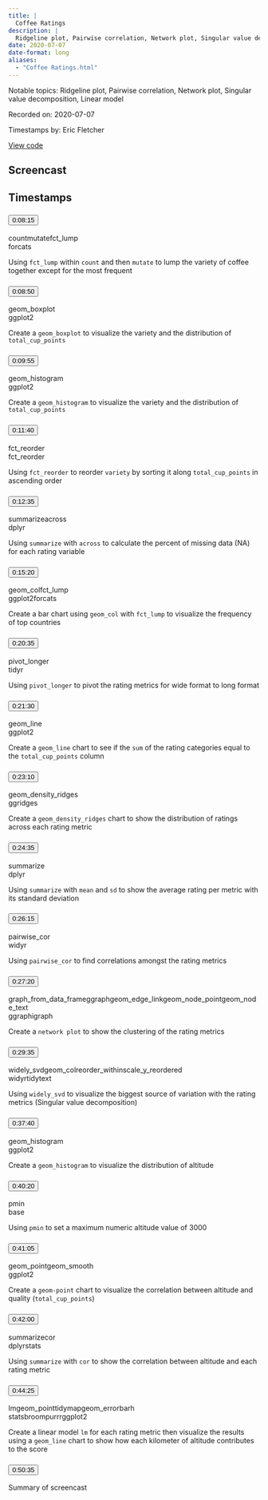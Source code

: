 ```yaml
---
title: |
  Coffee Ratings
description: |
  Ridgeline plot, Pairwise correlation, Network plot, Singular value decomposition, Linear model
date: 2020-07-07
date-format: long
aliases:
  - "Coffee Ratings.html"
---
```


Notable topics: Ridgeline plot, Pairwise correlation, Network plot, Singular value decomposition, Linear model

Recorded on: 2020-07-07

Timestamps by: Eric Fletcher

[View code](https://github.com/dgrtwo/data-screencasts/blob/master/coffee-ratings.Rmd)

## Screencast

<div id="yt-player" data-video-id="-1x8Kpyndss"></div>

## Timestamps

```{=html}
<div id="topics">
  <div class="topic">
    <h3 id="ts-495">
      <button class="btn btn-link btn-timestamp" onClick="playerSkipToTimestamp(495, this)">0:08:15</button>
    </h3>
    <div class="topic_badges"><div><span class="badge-functions badge bg-info">count</span><span class="badge-functions badge bg-info">mutate</span><span class="badge-functions badge bg-info">fct_lump</span></div><div><span class="badge-packages badge bg-primary">forcats</span></div></div>
    <div class="topic_description">
      <p>Using <code>fct_lump</code> within <code>count</code> and then <code>mutate</code> to lump the variety of coffee together except for the most frequent</p>

    </div>
  </div>
  <div class="topic">
    <h3 id="ts-530">
      <button class="btn btn-link btn-timestamp" onClick="playerSkipToTimestamp(530, this)">0:08:50</button>
    </h3>
    <div class="topic_badges"><div><span class="badge-functions badge bg-info">geom_boxplot</span></div><div><span class="badge-packages badge bg-primary">ggplot2</span></div></div>
    <div class="topic_description">
      <p>Create a <code>geom_boxplot</code> to visualize the variety and the distribution of <code>total_cup_points</code></p>

    </div>
  </div>
  <div class="topic">
    <h3 id="ts-595">
      <button class="btn btn-link btn-timestamp" onClick="playerSkipToTimestamp(595, this)">0:09:55</button>
    </h3>
    <div class="topic_badges"><div><span class="badge-functions badge bg-info">geom_histogram</span></div><div><span class="badge-packages badge bg-primary">ggplot2</span></div></div>
    <div class="topic_description">
      <p>Create a <code>geom_histogram</code>  to visualize the variety and the distribution of <code>total_cup_points</code></p>

    </div>
  </div>
  <div class="topic">
    <h3 id="ts-700">
      <button class="btn btn-link btn-timestamp" onClick="playerSkipToTimestamp(700, this)">0:11:40</button>
    </h3>
    <div class="topic_badges"><div><span class="badge-functions badge bg-info">fct_reorder</span></div><div><span class="badge-packages badge bg-primary">fct_reorder</span></div></div>
    <div class="topic_description">
      <p>Using <code>fct_reorder</code> to reorder <code>variety</code> by sorting it along <code>total_cup_points</code> in ascending order</p>

    </div>
  </div>
  <div class="topic">
    <h3 id="ts-755">
      <button class="btn btn-link btn-timestamp" onClick="playerSkipToTimestamp(755, this)">0:12:35</button>
    </h3>
    <div class="topic_badges"><div><span class="badge-functions badge bg-info">summarize</span><span class="badge-functions badge bg-info">across</span></div><div><span class="badge-packages badge bg-primary">dplyr</span></div></div>
    <div class="topic_description">
      <p>Using <code>summarize</code> with <code>across</code> to calculate the percent of missing data (NA) for each rating variable</p>

    </div>
  </div>
  <div class="topic">
    <h3 id="ts-920">
      <button class="btn btn-link btn-timestamp" onClick="playerSkipToTimestamp(920, this)">0:15:20</button>
    </h3>
    <div class="topic_badges"><div><span class="badge-functions badge bg-info">geom_col</span><span class="badge-functions badge bg-info">fct_lump</span></div><div><span class="badge-packages badge bg-primary">ggplot2</span><span class="badge-packages badge bg-primary">forcats</span></div></div>
    <div class="topic_description">
      <p>Create a bar chart using <code>geom_col</code> with <code>fct_lump</code> to visualize the frequency of top countries</p>

    </div>
  </div>
  <div class="topic">
    <h3 id="ts-1235">
      <button class="btn btn-link btn-timestamp" onClick="playerSkipToTimestamp(1235, this)">0:20:35</button>
    </h3>
    <div class="topic_badges"><div><span class="badge-functions badge bg-info">pivot_longer</span></div><div><span class="badge-packages badge bg-primary">tidyr</span></div></div>
    <div class="topic_description">
      <p>Using <code>pivot_longer</code> to pivot the rating metrics for wide format to long format</p>

    </div>
  </div>
  <div class="topic">
    <h3 id="ts-1290">
      <button class="btn btn-link btn-timestamp" onClick="playerSkipToTimestamp(1290, this)">0:21:30</button>
    </h3>
    <div class="topic_badges"><div><span class="badge-functions badge bg-info">geom_line</span></div><div><span class="badge-packages badge bg-primary">ggplot2</span></div></div>
    <div class="topic_description">
      <p>Create a <code>geom_line</code> chart to see if the <code>sum</code> of the rating categories equal to the <code>total_cup_points</code> column</p>

    </div>
  </div>
  <div class="topic">
    <h3 id="ts-1390">
      <button class="btn btn-link btn-timestamp" onClick="playerSkipToTimestamp(1390, this)">0:23:10</button>
    </h3>
    <div class="topic_badges"><div><span class="badge-functions badge bg-info">geom_density_ridges</span></div><div><span class="badge-packages badge bg-primary">ggridges</span></div></div>
    <div class="topic_description">
      <p>Create a <code>geom_density_ridges</code> chart to show the distribution of ratings across each rating metric</p>

    </div>
  </div>
  <div class="topic">
    <h3 id="ts-1475">
      <button class="btn btn-link btn-timestamp" onClick="playerSkipToTimestamp(1475, this)">0:24:35</button>
    </h3>
    <div class="topic_badges"><div><span class="badge-functions badge bg-info">summarize</span></div><div><span class="badge-packages badge bg-primary">dplyr</span></div></div>
    <div class="topic_description">
      <p>Using <code>summarize</code> with <code>mean</code> and <code>sd</code> to show the average rating per metric with its standard deviation</p>

    </div>
  </div>
  <div class="topic">
    <h3 id="ts-1575">
      <button class="btn btn-link btn-timestamp" onClick="playerSkipToTimestamp(1575, this)">0:26:15</button>
    </h3>
    <div class="topic_badges"><div><span class="badge-functions badge bg-info">pairwise_cor</span></div><div><span class="badge-packages badge bg-primary">widyr</span></div></div>
    <div class="topic_description">
      <p>Using <code>pairwise_cor</code> to find correlations amongst the rating metrics</p>

    </div>
  </div>
  <div class="topic">
    <h3 id="ts-1640">
      <button class="btn btn-link btn-timestamp" onClick="playerSkipToTimestamp(1640, this)">0:27:20</button>
    </h3>
    <div class="topic_badges"><div><span class="badge-functions badge bg-info">graph_from_data_frame</span><span class="badge-functions badge bg-info">ggraph</span><span class="badge-functions badge bg-info">geom_edge_link</span><span class="badge-functions badge bg-info">geom_node_point</span><span class="badge-functions badge bg-info">geom_node_text</span></div><div><span class="badge-packages badge bg-primary">ggraph</span><span class="badge-packages badge bg-primary">igraph</span></div></div>
    <div class="topic_description">
      <p>Create a <code>network plot</code> to show the clustering of the rating metrics</p>

    </div>
  </div>
  <div class="topic">
    <h3 id="ts-1775">
      <button class="btn btn-link btn-timestamp" onClick="playerSkipToTimestamp(1775, this)">0:29:35</button>
    </h3>
    <div class="topic_badges"><div><span class="badge-functions badge bg-info">widely_svd</span><span class="badge-functions badge bg-info">geom_col</span><span class="badge-functions badge bg-info">reorder_within</span><span class="badge-functions badge bg-info">scale_y_reordered</span></div><div><span class="badge-packages badge bg-primary">widyr</span><span class="badge-packages badge bg-primary">tidytext</span></div></div>
    <div class="topic_description">
      <p>Using <code>widely_svd</code> to visualize the biggest source of variation with the rating metrics (Singular value decomposition)</p>

    </div>
  </div>
  <div class="topic">
    <h3 id="ts-2260">
      <button class="btn btn-link btn-timestamp" onClick="playerSkipToTimestamp(2260, this)">0:37:40</button>
    </h3>
    <div class="topic_badges"><div><span class="badge-functions badge bg-info">geom_histogram</span></div><div><span class="badge-packages badge bg-primary">ggplot2</span></div></div>
    <div class="topic_description">
      <p>Create a <code>geom_histogram</code> to visualize the distribution of altitude</p>

    </div>
  </div>
  <div class="topic">
    <h3 id="ts-2420">
      <button class="btn btn-link btn-timestamp" onClick="playerSkipToTimestamp(2420, this)">0:40:20</button>
    </h3>
    <div class="topic_badges"><div><span class="badge-functions badge bg-info">pmin</span></div><div><span class="badge-packages badge bg-primary">base</span></div></div>
    <div class="topic_description">
      <p>Using <code>pmin</code> to set a maximum numeric altitude value of 3000</p>

    </div>
  </div>
  <div class="topic">
    <h3 id="ts-2465">
      <button class="btn btn-link btn-timestamp" onClick="playerSkipToTimestamp(2465, this)">0:41:05</button>
    </h3>
    <div class="topic_badges"><div><span class="badge-functions badge bg-info">geom_point</span><span class="badge-functions badge bg-info">geom_smooth</span></div><div><span class="badge-packages badge bg-primary">ggplot2</span></div></div>
    <div class="topic_description">
      <p>Create a <code>geom-point</code> chart to visualize the correlation between altitude and quality (<code>total_cup_points</code>)</p>

    </div>
  </div>
  <div class="topic">
    <h3 id="ts-2520">
      <button class="btn btn-link btn-timestamp" onClick="playerSkipToTimestamp(2520, this)">0:42:00</button>
    </h3>
    <div class="topic_badges"><div><span class="badge-functions badge bg-info">summarize</span><span class="badge-functions badge bg-info">cor</span></div><div><span class="badge-packages badge bg-primary">dplyr</span><span class="badge-packages badge bg-primary">stats</span></div></div>
    <div class="topic_description">
      <p>Using <code>summarize</code> with <code>cor</code> to show the correlation between altitude and each rating metric</p>

    </div>
  </div>
  <div class="topic">
    <h3 id="ts-2665">
      <button class="btn btn-link btn-timestamp" onClick="playerSkipToTimestamp(2665, this)">0:44:25</button>
    </h3>
    <div class="topic_badges"><div><span class="badge-functions badge bg-info">lm</span><span class="badge-functions badge bg-info">geom_point</span><span class="badge-functions badge bg-info">tidy</span><span class="badge-functions badge bg-info">map</span><span class="badge-functions badge bg-info">geom_errorbarh</span></div><div><span class="badge-packages badge bg-primary">stats</span><span class="badge-packages badge bg-primary">broom</span><span class="badge-packages badge bg-primary">purrr</span><span class="badge-packages badge bg-primary">ggplot2</span></div></div>
    <div class="topic_description">
      <p>Create a linear model <code>lm</code> for each rating metric then visualize the results using a <code>geom_line</code> chart to show how each kilometer of altitude contributes to the score</p>

    </div>
  </div>
  <div class="topic">
    <h3 id="ts-3035">
      <button class="btn btn-link btn-timestamp" onClick="playerSkipToTimestamp(3035, this)">0:50:35</button>
    </h3>
    <div class="topic_badges"><div></div><div></div></div>
    <div class="topic_description">
      <p>Summary of screencast</p>

    </div>
  </div>
</div>
```
     
<script>
// 2. This code loads the IFrame Player API code asynchronously.
var tag = document.createElement("script");

tag.src = "https://www.youtube.com/iframe_api";
var firstScriptTag = document.getElementsByTagName("script")[0];
firstScriptTag.parentNode.insertBefore(tag, firstScriptTag);

// 3. This function creates an <iframe> (and YouTube player)
//    after the API code downloads.
var videoId = document.getElementById("yt-player").dataset.videoId;
var player;
function onYouTubeIframeAPIReady() {
  player = new YT.Player("yt-player", {
    height: "486",
    width: "864",
    videoId: videoId,
    playerVars: {
      "playsinline": 1
    },
    events: {
      onStateChange: function(event) {
        if (event.data == YT.PlayerState.PLAYING) {
          followTimestamps()
        }
      }
    }
  });
}

function playerSkipToTimestamp(seconds, tsElement) {
  player.seekTo(seconds, true)
  tsElement.scrollIntoView()
  document.getElementById("screencast").scrollIntoView()
}

const timestamps = Array.from(document.querySelectorAll('.topic h3[id^="ts-"]'))
  .map(el => el.id.replace('ts-', ''))

function followTimestamps() {
  if (player.getPlayerState() !== 1) {
    return
  }
  const currentTime = `${Math.floor(player.getCurrentTime())}`
  if (timestamps.includes(currentTime)) {
    const el = document.getElementById(`ts-${currentTime}`)
    if (el) {
      el.scrollIntoView()
      document.getElementById("screencast").scrollIntoView()
    }
  }
  setTimeout(followTimestamps, 1000)
}
</script>
